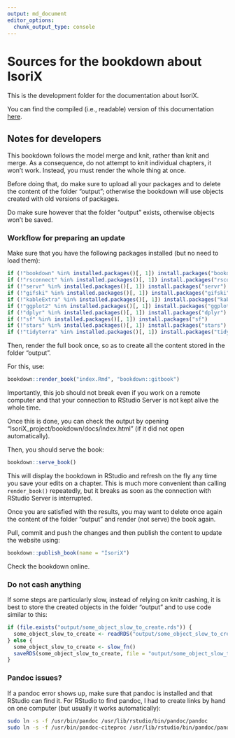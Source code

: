 ```yaml
---
output: md_document
editor_options: 
  chunk_output_type: console
---
```


# Sources for the bookdown about IsoriX

This is the development folder for the documentation about IsoriX.

You can find the compiled (i.e., readable) version of this documentation [here](https://bookdown.org/content/782/).

## Notes for developers

This bookdown follows the model merge and knit, rather than knit and merge.
As a consequence, do not attempt to knit individual chapters, it won't work.
Instead, you must render the whole thing at once.

Before doing that, do make sure to upload all your packages and to delete the content of the folder "output"; otherwise the bookdown will use objects created with old versions of packages.

Do make sure however that the folder "output" exists, otherwise objects won't be saved.

### Workflow for preparing an update

Make sure that you have the following packages installed (but no need to load them):

```r
if (!"bookdown" %in% installed.packages()[, 1]) install.packages("bookdown")
if (!"rsconnect" %in% installed.packages()[, 1]) install.packages("rsconnect")
if (!"servr" %in% installed.packages()[, 1]) install.packages("servr")
if (!"gifski" %in% installed.packages()[, 1]) install.packages("gifski")
if (!"kableExtra" %in% installed.packages()[, 1]) install.packages("kableExtra")
if (!"ggplot2" %in% installed.packages()[, 1]) install.packages("ggplot2")
if (!"dplyr" %in% installed.packages()[, 1]) install.packages("dplyr")
if (!"sf" %in% installed.packages()[, 1]) install.packages("sf")
if (!"stars" %in% installed.packages()[, 1]) install.packages("stars")
if (!"tidyterra" %in% installed.packages()[, 1]) install.packages("tidyterra")
```

Then, render the full book once, so as to create all the content stored in the folder "output".

For this, use:

```r
bookdown::render_book("index.Rmd", "bookdown::gitbook")
```

Importantly, this job should not break even if you work on a remote computer and that your connection to RStudio Server is not kept alive the whole time.

Once this is done, you can check the output by opening "IsoriX_project/bookdown/docs/index.html" (if it did not open automatically).

Then, you should serve the book:

```r
bookdown::serve_book()
```

This will display the bookdown in RStudio and refresh on the fly any time you save your edits on a chapter.
This is much more convenient than calling `render_book()` repeatedly, but it breaks as soon as the connection with RStudio Server is interrupted.

Once you are satisfied with the results, you may want to delete once again the content of the folder "output" and render (not serve) the book again.

Pull, commit and push the changes and then publish the content to update the website using:

```r
bookdown::publish_book(name = "IsoriX")
```

Check the bookdown online.


### Do not cash anything

If some steps are particularly slow, instead of relying on knitr cashing, it is best to store the created objects in the folder "output" and to use code similar to this:

```r
if (file.exists("output/some_object_slow_to_create.rds")) {
  some_object_slow_to_create <- readRDS("output/some_object_slow_to_create.rds")
} else {
  some_object_slow_to_create <- slow_fn()
  saveRDS(some_object_slow_to_create, file = "output/some_object_slow_to_create.rds", compress = "xz")
}
```

### Pandoc issues?

If a pandoc error shows up, make sure that pandoc is installed and that RStudio can find it.
For RStudio to find pandoc, I had to create links by hand on one computer (but usually it works automatically):

```bash
sudo ln -s -f /usr/bin/pandoc /usr/lib/rstudio/bin/pandoc/pandoc
sudo ln -s -f /usr/bin/pandoc-citeproc /usr/lib/rstudio/bin/pandoc/pandoc-citeproc
```
